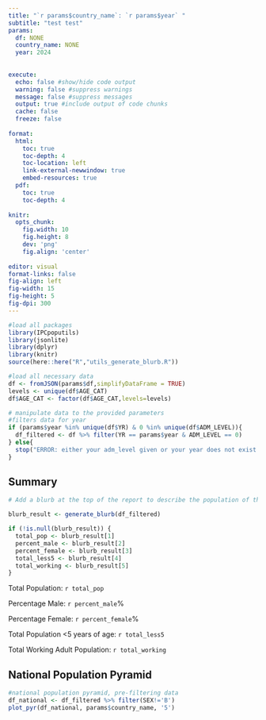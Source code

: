 ```yaml
---
title: "`r params$country_name`: `r params$year` "
subtitle: "test test"
params:
  df: NONE
  country_name: NONE
  year: 2024
  
  
execute:
  echo: false #show/hide code output
  warning: false #suppress warnings
  message: false #suppress messages
  output: true #include output of code chunks
  cache: false
  freeze: false
  
format:
  html:
    toc: true
    toc-depth: 4
    toc-location: left
    link-external-newwindow: true
    embed-resources: true
  pdf: 
    toc: true
    toc-depth: 4
  
knitr:
  opts_chunk:
    fig.width: 10
    fig.height: 8
    dev: 'png'
    fig.align: 'center'
  
editor: visual
format-links: false
fig-align: left
fig-width: 15
fig-height: 5
fig-dpi: 300
---
```


```r
#load all packages
library(IPCpoputils)
library(jsonlite)
library(dplyr)
library(knitr)
source(here::here("R","utils_generate_blurb.R"))
```

```r
#load all necessary data
df <- fromJSON(params$df,simplifyDataFrame = TRUE)
levels <- unique(df$AGE_CAT)
df$AGE_CAT <- factor(df$AGE_CAT,levels=levels)
```

```r
# manipulate data to the provided parameters
#filters data for year
if (params$year %in% unique(df$YR) & 0 %in% unique(df$ADM_LEVEL)){
  df_filtered <- df %>% filter(YR == params$year & ADM_LEVEL == 0)
} else{
  stop("ERROR: either your adm_level given or your year does not exist or your adm_name doesn't exist")
}
```

## Summary
```r
# Add a blurb at the top of the report to describe the population of the selected geography with the following information: (1) total population, (2) percentage male and female, (3) total population <5 years of age, (4) total working adult population (age 15-65)

blurb_result <- generate_blurb(df_filtered)

if (!is.null(blurb_result)) {
  total_pop <- blurb_result[1]
  percent_male <- blurb_result[2]
  percent_female <- blurb_result[3]
  total_less5 <- blurb_result[4]
  total_working <- blurb_result[5]
}
```
Total Population: `r total_pop`

Percentage Male: `r percent_male`%

Percentage Female: `r percent_female`%

Total Population <5 years of age: `r total_less5`

Total Working Adult Population: `r total_working`

## National Population Pyramid
```r
#national population pyramid, pre-filtering data
df_national <- df_filtered %>% filter(SEX!='B')
plot_pyr(df_national, params$country_name, '5')
```
